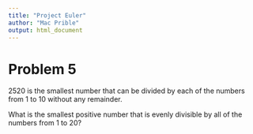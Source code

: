 ```yaml
---
title: "Project Euler"
author: "Mac Prible"
output: html_document
---
```


# Problem 5

2520 is the smallest number that can be divided by each of the numbers from 1 to 10 without any remainder.

What is the smallest positive number that is evenly divisible by all of the numbers from 1 to 20?

```r



```

